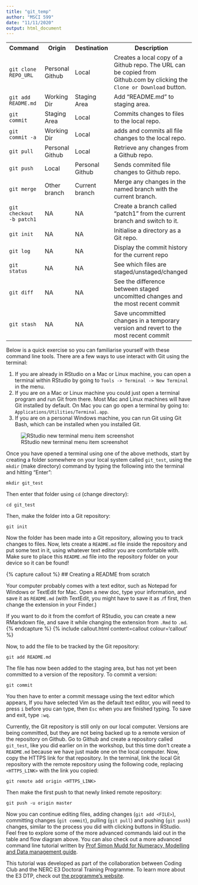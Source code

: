 ```yaml
---
title: "git_temp"
author: "MSCI 599"
date: "11/11/2020"
output: html_document
---
```




<table>
  <tr>
    <th>Command</th>
    <th>Origin</th>
    <th>Destination</th>
    <th>Description</th>
  </tr>
  <tr>
    <td><code>git clone REPO_URL</code></td>
    <td>Personal Github</td>
    <td>Local</td>
    <td>Creates a local copy of a Github repo. The URL can be copied from Github.com by clicking the `Clone or Download` button.</td>
  </tr>
  <tr>
    <td><code>git add README.md</code></td>
    <td>Working Dir</td>
    <td>Staging Area</td>
    <td>Add "README.md" to staging area.</td>
  </tr>
  <tr>
    <td><code>git commit</code></td>
    <td>Staging Area</td>
    <td>Local</td>
    <td>Commits changes to files to the local repo.</td>
  </tr>
  <tr>
    <td><code>git commit -a</code></td>
    <td>Working Dir</td>
    <td>Local</td>
    <td>adds and commits all file changes to the local repo.</td>
  </tr>
  <tr>
    <td><code>git pull</code></td>
    <td>Personal Github</td>
    <td>Local</td>
    <td>Retrieve any changes from a Github repo.</td>
  </tr>
  <tr>
    <td><code>git push</code></td>
    <td>Local</td>
    <td>Personal Github</td>
    <td>Sends commited file changes to Github repo.</td>
  </tr>
  <tr>
    <td><code>git merge</code></td>
    <td>Other branch</td>
    <td>Current branch</td>
    <td>Merge any changes in the named branch with the current branch.</td>
  </tr>
  <tr>
    <td><code>git checkout -b patch1</code></td>
    <td>NA</td>
    <td>NA</td>
    <td>Create a branch called "patch1" from the current branch and switch to it.</td>
  </tr>
  <tr>
    <td><code>git init</code></td>
    <td>NA</td>
    <td>NA</td>
    <td>Initialise a directory as a Git repo.</td>
  </tr>
  <tr>
    <td><code>git log</code></td>
    <td>NA</td>
    <td>NA</td>
    <td>Display the commit history for the current repo</td>
  </tr>
  <tr>
    <td><code>git status</code></td>
    <td>NA</td>
    <td>NA</td>
    <td>See which files are staged/unstaged/changed</td>
  </tr>
  <tr>
    <td><code>git diff</code></td>
    <td>NA</td>
    <td>NA</td>
    <td>See the difference between staged uncomitted changes and the most recent commit</td>
  </tr>
  <tr>
    <td><code>git stash</code></td>
    <td>NA</td>
    <td>NA</td>
    <td>Save uncommitted changes in a temporary version and revert to the most recent commit</td>
  </tr>
</table>

Below is a quick exercise so you can familiarise yourself with these command line tools. There are a few ways to use interact with Git using the terminal:

1. If you are already in RStudio on a Mac or Linux machine, you can open a terminal within RStudio by going to `Tools -> Terminal -> New Terminal` in the menu. 
2. If you are on a Mac or Linux machine you could just open a terminal program and run Git from there. Most Mac and Linux machines will have Git installed by default. On Mac you can go open a terminal by going to: `Applications/Utilities/Terminal.app`.
3. If you are on a personal Windows machine, you can run Git using Git Bash, which can be installed when you installed Git.

![RStudio new terminal menu item screenshot]({{ site.baseurl }}/assets/img/tutorials/git/rstudio_new_terminal.png)

Once you have opened a terminal using one of the above methods, start by creating a folder somewhere on your local system called `git_test`, using the `mkdir` (make directory) command by typing the following into the terminal and hitting "Enter":

```shell
mkdir git_test
```

Then enter that folder using `cd` (change directory):

```shell
cd git_test
```

Then, make the folder into a Git repository:

```shell
git init
```

Now the folder has been made into a Git repository, allowing you to track changes to files. Now, lets create a `README.md` file inside the repository and put some text in it, using whatever text editor you are comfortable with. Make sure to place this `README.md` file into the repository folder on your device so it can be found! 

{% capture callout %}
## Creating a README from scratch

Your computer probably comes with a text editor, such as Notepad for Windows or TextEdit for Mac. Open a new doc, type your information, and save it as `README.md` (with TextEdit, you might have to save it as .rf first, then change the extension in your Finder.) 

If you want to do it from the comfort of RStudio, you can create a new RMarkdown file, and save it while changing the extension from `.Rmd` to `.md`. 
{% endcapture %}
{% include callout.html content=callout colour='callout' %}

Now, to add the file to be tracked by the Git repository:

```shell
git add README.md
```

The file has now been added to the staging area, but has not yet been committed to a version of the repository. To commit a version:

```shell
git commit
```

You then have to enter a commit message using the text editor which appears, If you have selected Vim as the default text editor, you will need to press `i` before you can type, then `Esc` when you are finished typing. To save and exit, type `:wq`.

Currently, the Git repository is still only on our local computer. Versions are being committed, but they are not being backed up to a remote version of the repository on Github. Go to Github and create a repository called `git_test`, like you did earlier on in the workshop, but this time don't create a `README.md` because we have just made one on the local computer. Now, copy the HTTPS link for that repository. In the terminal, link the local Git repository with the remote repository using the following code, replacing `<HTTPS_LINK>` with the link you copied:

```shell
git remote add origin <HTTPS_LINK>
```

Then make the first push to that newly linked remote repository:

```shell
git push -u origin master
```

Now you can continue editing files, adding changes (`git add <FILE>`), committing changes (`git commit`), pulling (`git pull`) and pushing (`git push`) changes, similar to the process you did with clicking buttons in RStudio. Feel free to explore some of the more advanced commands laid out in the table and flow diagram above. You can also check out a more advanced command line tutorial written by [Prof Simon Mudd for Numeracy, Modelling and Data management guide](http://simon-m-mudd.github.io/NMDM_book/#_version_control_with_git).

This tutorial was developed as part of the collaboration between Coding Club and the NERC E3 Doctoral Training Programme. To learn more about the E3 DTP, check out  [the programme's website](http://e3dtp.geos.ed.ac.uk/).






